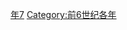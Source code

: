 {{Catnav|頁面分類|历史|歷史時代|年|前6世纪各年}}

{{catmore}}

[[Category:前510年代|年7]]
[[Category:前6世纪各年|Category:前6世纪各年]]